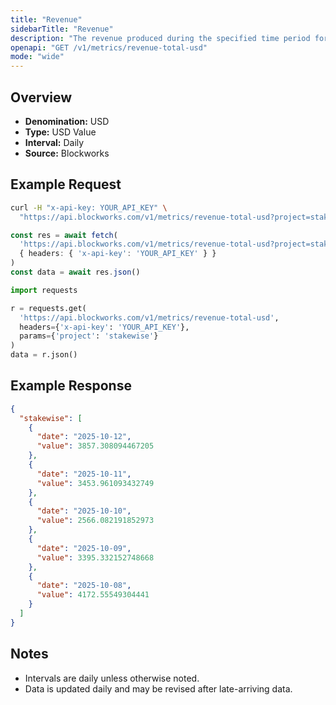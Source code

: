 ```yaml
---
title: "Revenue"
sidebarTitle: "Revenue"
description: "The revenue produced during the specified time period for given project."
openapi: "GET /v1/metrics/revenue-total-usd"
mode: "wide"
---
```


## Overview

- **Denomination:** USD
- **Type:** USD Value
- **Interval:** Daily
- **Source:** Blockworks

## Example Request

<CodeGroup>

```bash cURL
curl -H "x-api-key: YOUR_API_KEY" \
  "https://api.blockworks.com/v1/metrics/revenue-total-usd?project=stakewise"
```

```typescript TypeScript
const res = await fetch(
  'https://api.blockworks.com/v1/metrics/revenue-total-usd?project=stakewise',
  { headers: { 'x-api-key': 'YOUR_API_KEY' } }
)
const data = await res.json()
```

```python Python
import requests

r = requests.get(
  'https://api.blockworks.com/v1/metrics/revenue-total-usd',
  headers={'x-api-key': 'YOUR_API_KEY'},
  params={'project': 'stakewise'}
)
data = r.json()
```

</CodeGroup>

## Example Response

```json
{
  "stakewise": [
    {
      "date": "2025-10-12",
      "value": 3857.308094467205
    },
    {
      "date": "2025-10-11",
      "value": 3453.961093432749
    },
    {
      "date": "2025-10-10",
      "value": 2566.082191852973
    },
    {
      "date": "2025-10-09",
      "value": 3395.332152748668
    },
    {
      "date": "2025-10-08",
      "value": 4172.55549304441
    }
  ]
}
```

## Notes
- Intervals are daily unless otherwise noted.
- Data is updated daily and may be revised after late-arriving data.